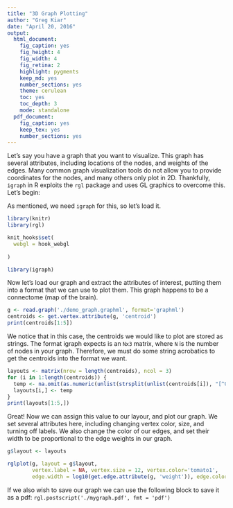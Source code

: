 ```yaml
---
title: "3D Graph Plotting"
author: "Greg Kiar"
date: "April 20, 2016"
output:
  html_document:
    fig_caption: yes
    fig_height: 4
    fig_width: 4
    fig_retina: 2
    highlight: pygments
    keep_md: yes
    number_sections: yes
    theme: cerulean
    toc: yes
    toc_depth: 3
    mode: standalone
  pdf_document:
    fig_caption: yes
    keep_tex: yes
    number_sections: yes
---
```


Let's say you have a graph that you want to visualize. This graph has several attributes, including locations of the nodes, and weights of the edges. Many common graph visualization tools do not allow you to provide coordinates for the nodes, and many others only plot in 2D. Thankfully, `igraph` in R exploits the `rgl` package and uses GL graphics to overcome this. Let's begin:

As mentioned, we need `igraph` for this, so let's load it.

```r
library(knitr)
library(rgl)

knit_hooks$set(
  webgl = hook_webgl
  
)
```

```r
library(igraph)
```

Now let's load our graph and extract the attributes of interest, putting them into a format that we can use to plot them. This graph happens to be a connectome (map of the brain).

```r
g <- read.graph('./demo_graph.graphml', format='graphml')
centroids <- get.vertex.attribute(g, 'centroid')
print(centroids[1:5])
```

We notice that in this case, the centroids we would like to plot are stored as strings. The format igraph expects is an `Nx3` matrix, where `N` is the number of nodes in your graph. Therefore, we must do some string acrobatics to get the centroids into the format we want.

```r
layouts <- matrix(nrow = length(centroids), ncol = 3)
for (i in 1:length(centroids)) {
  temp <- na.omit(as.numeric(unlist(strsplit(unlist(centroids[i]), "[^0-9]+"))))
  layouts[i,] <- temp
}
print(layouts[1:5,])
```

Great! Now we can assign this value to our layour, and plot our graph. We set several attributes here, including changing vertex color, size, and turning off labels. We also change the color of our edges, and set their width to be proportional to the edge weights in our graph.

```r
g$layout <- layouts

rglplot(g, layout = g$layout,
        vertex.label = NA, vertex.size = 12, vertex.color='tomato1',
        edge.width = log10(get.edge.attribute(g, 'weight')), edge.color='paleturquoise1')
```

If we also wish to save our graph we can use the following block to save it as a pdf:  `rgl.postscript('./mygraph.pdf', fmt = 'pdf')`

